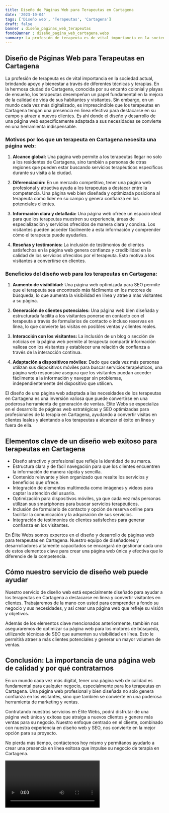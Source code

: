 ```yaml
---
title: Diseño de Páginas Web para Terapeutas en Cartagena
date: '2023-10-04'
tags: ['Diseño web', 'Terapeutas', 'Cartagena']
draft: false
banner : diseño_paginas_web_terapeutas
fondoBanner : diseño_pagina_web_cartagena.webp
summary: La profesión de terapeuta es de vital importancia en la sociedad actual, brindando apoyo y bienestar a través de diferentes técnicas y terapias. En la hermosa ciudad de Cartagena, conocida por su encanto colonial y playas de ensueño, los terapeutas desempeñan un papel fundamental en la mejora de la calidad de vida de sus habitantes y visitantes. Sin embargo, en un mundo cada vez más digitalizado, es imprescindible que los terapeutas en Cartagena tengan una presencia en línea efectiva para destacarse en su campo y atraer a nuevos clientes. Es ahí donde el diseño y desarrollo de una página web específicamente adaptada a sus necesidades se convierte en una herramienta indispensable.
---
```


## Diseño de Páginas Web para Terapeutas en Cartagena

La profesión de terapeuta es de vital importancia en la sociedad actual, brindando apoyo y bienestar a través de diferentes técnicas y terapias. En la hermosa ciudad de Cartagena, conocida por su encanto colonial y playas de ensueño, los terapeutas desempeñan un papel fundamental en la mejora de la calidad de vida de sus habitantes y visitantes. Sin embargo, en un mundo cada vez más digitalizado, es imprescindible que los terapeutas en Cartagena tengan una presencia en línea efectiva para destacarse en su campo y atraer a nuevos clientes. Es ahí donde el diseño y desarrollo de una página web específicamente adaptada a sus necesidades se convierte en una herramienta indispensable.

### Motivos por los que un terapeuta en Cartagena necesita una página web:

1. **Alcance global:** Una página web permite a los terapeutas llegar no solo a los residentes de Cartagena, sino también a personas de otras regiones que pueden estar buscando servicios terapéuticos específicos durante su visita a la ciudad.

2. **Diferenciación:** En un mercado competitivo, tener una página web profesional y atractiva ayuda a los terapeutas a destacar entre la competencia. Una página web bien diseñada y optimizada posiciona al terapeuta como líder en su campo y genera confianza en los potenciales clientes.

3. **Información clara y detallada:** Una página web ofrece un espacio ideal para que los terapeutas muestren su experiencia, áreas de especialización y servicios ofrecidos de manera clara y concisa. Los visitantes pueden acceder fácilmente a esta información y comprender cómo el terapeuta puede ayudarles.

4. **Reseñas y testimonios:** La inclusión de testimonios de clientes satisfechos en la página web genera confianza y credibilidad en la calidad de los servicios ofrecidos por el terapeuta. Esto motiva a los visitantes a convertirse en clientes.

### Beneficios del diseño web para los terapeutas en Cartagena:

1. **Aumento de visibilidad:** Una página web optimizada para SEO permite que el terapeuta sea encontrado más fácilmente en los motores de búsqueda, lo que aumenta la visibilidad en línea y atrae a más visitantes a su página.

2. **Generación de clientes potenciales:** Una página web bien diseñada y estructurada facilita a los visitantes ponerse en contacto con el terapeuta a través de formularios de contacto o incluso reservas en línea, lo que convierte las visitas en posibles ventas y clientes reales.

3. **Interacción con los visitantes:** La inclusión de un blog o sección de noticias en la página web permite al terapeuta compartir información valiosa con los visitantes y establecer una relación de confianza a través de la interacción continua.

4. **Adaptación a dispositivos móviles:** Dado que cada vez más personas utilizan sus dispositivos móviles para buscar servicios terapéuticos, una página web responsive asegura que los visitantes puedan acceder fácilmente a la información y navegar sin problemas, independientemente del dispositivo que utilicen.

El diseño de una página web adaptada a las necesidades de los terapeutas en Cartagena es una inversión valiosa que puede convertirse en una poderosa herramienta de generación de ventas. Élite Webs se especializa en el desarrollo de páginas web estratégicas y SEO optimizadas para profesionales de la terapia en Cartagena, ayudando a convertir visitas en clientes leales y alentando a los terapeutas a alcanzar el éxito en línea y fuera de ella.

<GifSeo />

<Cta />

## Elementos clave de un diseño web exitoso para terapeutas en Cartagena

- Diseño atractivo y profesional que refleje la identidad de su marca.
- Estructura clara y de fácil navegación para que los clientes encuentren la información de manera rápida y sencilla.
- Contenido relevante y bien organizado que resalte los servicios y beneficios que ofrece.
- Integración de elementos multimedia como imágenes y videos para captar la atención del usuario.
- Optimización para dispositivos móviles, ya que cada vez más personas utilizan sus smartphones para buscar servicios terapéuticos.
- Inclusión de formulario de contacto y opción de reserva online para facilitar la comunicación y la adquisición de sus servicios.
- Integración de testimonios de clientes satisfechos para generar confianza en los visitantes.

En Élite Webs somos expertos en el diseño y desarrollo de páginas web para terapeutas en Cartagena. Nuestro equipo de diseñadores y desarrolladores altamente capacitados se encargará de gestionar cada uno de estos elementos clave para crear una página web única y efectiva que lo diferencie de la competencia.

## Cómo nuestro servicio de diseño web puede ayudar

Nuestro servicio de diseño web está especialmente diseñado para ayudar a los terapeutas en Cartagena a destacarse en línea y convertir visitantes en clientes. Trabajaremos de la mano con usted para comprender a fondo su negocio y sus necesidades, y así crear una página web que refleje su visión y objetivos.

Además de los elementos clave mencionados anteriormente, también nos aseguraremos de optimizar su página web para los motores de búsqueda, utilizando técnicas de SEO que aumenten su visibilidad en línea. Esto le permitirá atraer a más clientes potenciales y generar un mayor volumen de ventas.

## Conclusión: La importancia de una página web de calidad y por qué contratarnos

En un mundo cada vez más digital, tener una página web de calidad es fundamental para cualquier negocio, especialmente para los terapeutas en Cartagena. Una página web profesional y bien diseñada no solo genera confianza en los visitantes, sino que también se convierte en una poderosa herramienta de marketing y ventas.

Contratando nuestros servicios en Élite Webs, podrá disfrutar de una página web única y exitosa que atraiga a nuevos clientes y genere más ventas para su negocio. Nuestro enfoque centrado en el cliente, combinado con nuestra experiencia en diseño web y SEO, nos convierte en la mejor opción para su proyecto.

No pierda más tiempo, contáctenos hoy mismo y permítanos ayudarlo a crear una presencia en línea exitosa que impulse su negocio de terapia en Cartagena.

<Video />

<CtaBot job='Terapeutas' city='Cartagena'/>

<Gmaps query='Cartagena+españa+maps' />